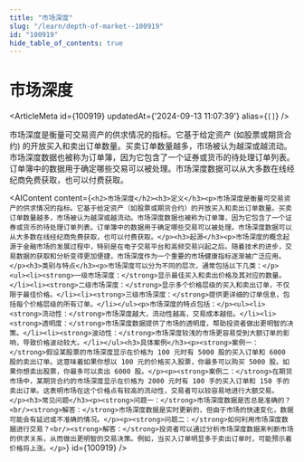 ```yaml
---
title: "市场深度"
slug: "/learn/depth-of-market--100919"
id: "100919"
hide_table_of_contents: true
---
```



# 市场深度

<ArticleMeta id={100919} updatedAt={'2024-09-13 11:07:39'} alias={`[]`} />
<div className='border-solid border-b border-t-0 my-4 border-[var(--ifm-color-gray-300)]' />

市场深度是衡量可交易资产的供求情况的指标。它基于给定资产 (如股票或期货合约) 的开放买入和卖出订单数量。买卖订单数量越多，市场被认为越深或越流动。市场深度数据也被称为订单簿，因为它包含了一个证券或货币的待处理订单列表。订单簿中的数据用于确定哪些交易可以被处理。市场深度数据可以从大多数在线经纪商免费获取，也可以付费获取。

<AIContent content={`<h2>市场深度</h2><h3>定义</h3><p>市场深度是衡量可交易资产的供求情况的指标。它基于给定资产（如股票或期货合约）的开放买入和卖出订单数量。买卖订单数量越多，市场被认为越深或越流动。市场深度数据也被称为订单簿，因为它包含了一个证券或货币的待处理订单列表。订单簿中的数据用于确定哪些交易可以被处理。市场深度数据可以从大多数在线经纪商免费获取，也可以付费获取。</p><h3>起源</h3><p>市场深度的概念起源于金融市场的发展过程中，特别是在电子交易平台和高频交易兴起之后。随着技术的进步，交易数据的获取和分析变得更加便捷，市场深度作为一个重要的市场健康指标逐渐被广泛应用。</p><h3>类别与特点</h3><p>市场深度可以分为不同的层次，通常包括以下几类：</p><ul><li><strong>一级市场深度：</strong>显示最佳买入和卖出价格及其对应的数量。</li><li><strong>二级市场深度：</strong>显示多个价格层级的买入和卖出订单，不仅限于最佳价格。</li><li><strong>三级市场深度：</strong>提供更详细的订单信息，包括每个价格层级的所有订单。</li></ul><p>市场深度的特点包括：</p><ul><li><strong>流动性：</strong>市场深度越大，流动性越高，交易成本越低。</li><li><strong>透明度：</strong>市场深度数据提供了市场的透明度，帮助投资者做出更明智的决策。</li><li><strong>波动性：</strong>市场深度较浅的市场更容易受到大额订单的影响，导致价格波动较大。</li></ul><h3>具体案例</h3><p><strong>案例一：</strong>假设某股票的市场深度显示在价格为 100 元时有 5000 股的买入订单和 6000 股的卖出订单。这意味着如果你想以 100 元的价格买入股票，你最多可以购买 5000 股。如果你想卖出股票，你最多可以卖出 6000 股。</p><p><strong>案例二：</strong>在期货市场中，某期货合约的市场深度显示在价格为 2000 元时有 100 手的买入订单和 150 手的卖出订单。这表明市场在这个价格点有较高的流动性，交易者可以较容易地进行大额交易。</p><h3>常见问题</h3><p><strong>问题一：</strong>市场深度数据是否总是准确的？<br/><strong>解答：</strong>市场深度数据是实时更新的，但由于市场的快速变化，数据可能会有延迟或不准确的情况。</p><p><strong>问题二：</strong>如何利用市场深度数据进行交易？<br/><strong>解答：</strong>投资者可以通过分析市场深度数据来判断市场的供求关系，从而做出更明智的交易决策。例如，当买入订单明显多于卖出订单时，可能预示着价格将上涨。</p>`} id={100919} />
